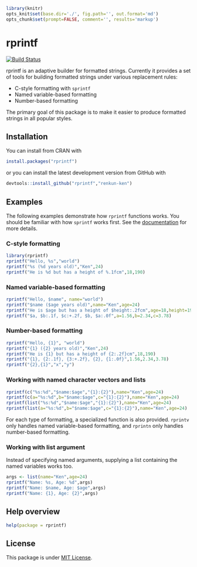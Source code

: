 ```r
library(knitr)
opts_knit$set(base.dir='./', fig.path='', out.format='md')
opts_chunk$set(prompt=FALSE, comment='', results='markup')
```

# rprintf

[![Build Status](https://travis-ci.org/renkun-ken/rprintf.png?branch=master)](https://travis-ci.org/renkun-ken/rprintf)

rprintf is an adaptive builder for formatted strings. Currently it provides a set of tools for building formatted strings under various replacement rules: 

- C-style formatting with `sprintf`
- Named variable-based formatting
- Number-based formatting

The primary goal of this package is to make it easier to produce formatted strings in all popular styles.

## Installation

You can install from CRAN with

```r
install.packages("rprintf")
```

or you can install the latest development version from GitHub with

```r
devtools::install_github("rprintf","renkun-ken")
```

## Examples

The following examples demonstrate how `rprintf` functions works. You should be familiar with how `sprintf` works first. See the [documentation](http://stat.ethz.ch/R-manual/R-devel/library/base/html/sprintf.html) for more details.

### C-style formatting

```r
library(rprintf)
rprintf("Hello, %s","world")
rprintf("%s (%d years old)","Ken",24)
rprintf("He is %d but has a height of %.1fcm",18,190)
```

### Named variable-based formatting

```r
rprintf("Hello, $name", name="world")
rprintf("$name ($age years old)",name="Ken",age=24)
rprintf("He is $age but has a height of $height:.2fcm",age=18,height=190)
rprintf("$a, $b:.1f, $c:+.2f, $b, $a:.0f",a=1.56,b=2.34,c=3.78)
```

### Number-based formatting

```r
rprintf("Hello, {1}", "world")
rprintf("{1} ({2} years old)","Ken",24)
rprintf("He is {1} but has a height of {2:.2f}cm",18,190)
rprintf("{1}, {2:.1f}, {3:+.2f}, {2}, {1:.0f}",1.56,2.34,3.78)
rprintf("{2},{1}","x","y")
```

### Working with named character vectors and lists

```r
rprintf(c("%s:%d","$name:$age","{1}:{2}"),name="Ken",age=24)
rprintf(c(a="%s:%d",b="$name:$age",c="{1}:{2}"),name="Ken",age=24)
rprintf(list("%s:%d","$name:$age","{1}:{2}"),name="Ken",age=24)
rprintf(list(a="%s:%d",b="$name:$age",c="{1}:{2}"),name="Ken",age=24)
```

For each type of formatting, a specialized function is also provided. `rprintv` only handles named variable-based formatting, and `rprintn` only handles number-based formatting.

### Working with list argument

Instead of specifying named arguments, supplying a list containing the named variables works too.

```r
args <- list(name="Ken",age=24)
rprintf("Name: %s, Age: %d",args)
rprintf("Name: $name, Age: $age",args)
rprintf("Name: {1}, Age: {2}",args)
```

## Help overview

```r
help(package = rprintf)
```

## License

This package is under [MIT License](http://opensource.org/licenses/MIT).
